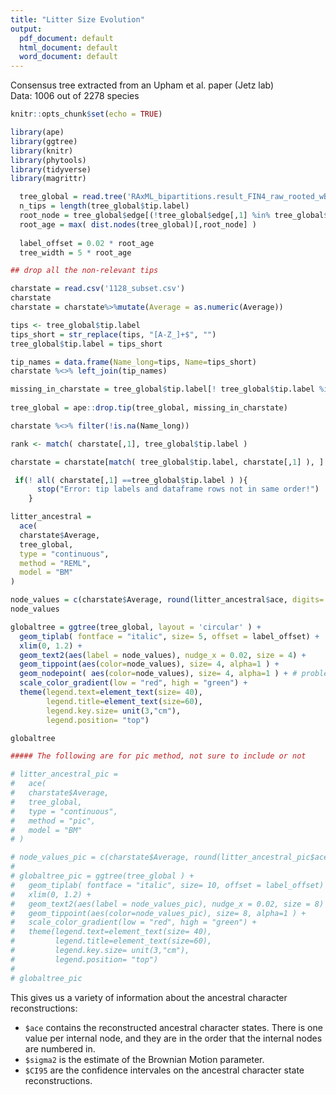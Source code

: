 ```yaml
---
title: "Litter Size Evolution"
output:
  pdf_document: default
  html_document: default
  word_document: default
---
```


Consensus tree extracted from an Upham et al. paper (Jetz lab)  
Data: 1006 out of 2278 species


```r
knitr::opts_chunk$set(echo = TRUE)

library(ape)
library(ggtree)
library(knitr)
library(phytools)
library(tidyverse)
library(magrittr)
```

```r
  tree_global = read.tree('RAxML_bipartitions.result_FIN4_raw_rooted_wBoots_4098mam1out_OK.newick')
  n_tips = length(tree_global$tip.label)
  root_node = tree_global$edge[(!tree_global$edge[,1] %in% tree_global$edge[,2]),1] %>% unique()
  root_age = max( dist.nodes(tree_global)[,root_node] )
  
  label_offset = 0.02 * root_age
  tree_width = 5 * root_age
```

```r
## drop all the non-relevant tips

charstate = read.csv('1128_subset.csv') 
charstate
charstate = charstate%>%mutate(Average = as.numeric(Average))

tips <- tree_global$tip.label
tips_short = str_replace(tips, "[A-Z_]+$", "")
tree_global$tip.label = tips_short

tip_names = data.frame(Name_long=tips, Name=tips_short)
charstate %<>% left_join(tip_names)

missing_in_charstate = tree_global$tip.label[! tree_global$tip.label %in% charstate$Name]
 
tree_global = ape::drop.tip(tree_global, missing_in_charstate)

charstate %<>% filter(!is.na(Name_long))

rank <- match( charstate[,1], tree_global$tip.label )

charstate = charstate[match( tree_global$tip.label, charstate[,1] ), ] #the data order matches, checked manually as well.

 if(! all( charstate[,1] ==tree_global$tip.label ) ){
      stop("Error: tip labels and dataframe rows not in same order!")
    }

```

```r


litter_ancestral = 
  ace(
  charstate$Average, 
  tree_global,
  type = "continuous",
  method = "REML",
  model = "BM"
)

node_values = c(charstate$Average, round(litter_ancestral$ace, digits= 2))
node_values

globaltree = ggtree(tree_global, layout = 'circular' ) + 
  geom_tiplab( fontface = "italic", size= 5, offset = label_offset) + 
  xlim(0, 1.2) + 
  geom_text2(aes(label = node_values), nudge_x = 0.02, size = 4) +
  geom_tippoint(aes(color=node_values), size= 4, alpha=1 ) + 
  geom_nodepoint( aes(color=node_values), size= 4, alpha=1 ) + # problem here! I have trouble adding internal node points. 
  scale_color_gradient(low = "red", high = "green") +
  theme(legend.text=element_text(size= 40),
        legend.title=element_text(size=60),
        legend.key.size= unit(3,"cm"), 
        legend.position= "top")

globaltree

##### The following are for pic method, not sure to include or not 

# litter_ancestral_pic = 
#   ace(
#   charstate$Average, 
#   tree_global,
#   type = "continuous",
#   method = "pic",
#   model = "BM"
# )

# node_values_pic = c(charstate$Average, round(litter_ancestral_pic$ace, digits= 2))
# 
# globaltree_pic = ggtree(tree_global ) + 
#   geom_tiplab( fontface = "italic", size= 10, offset = label_offset) + 
#   xlim(0, 1.2) + 
#   geom_text2(aes(label = node_values_pic), nudge_x = 0.02, size = 8) +
#   geom_tippoint(aes(color=node_values_pic), size= 8, alpha=1 ) + 
#   scale_color_gradient(low = "red", high = "green") +
#   theme(legend.text=element_text(size= 40),
#         legend.title=element_text(size=60),
#         legend.key.size= unit(3,"cm"), 
#         legend.position= "top")
# 
# globaltree_pic


```

This gives us a variety of information about the ancestral character reconstructions:

- `$ace` contains the reconstructed ancestral character states. There is one value per internal node, and they are in the order that the internal nodes are numbered in.
- `$sigma2` is the estimate of the Brownian Motion parameter.
- `$CI95` are the confidence intervales on the ancestral character state reconstructions.

